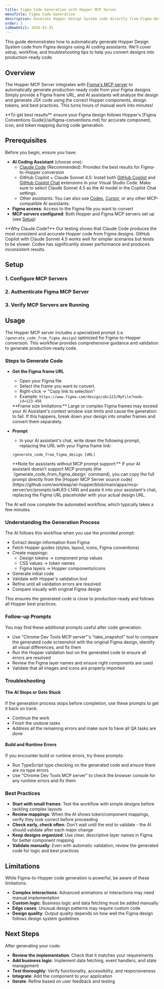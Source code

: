 ```yaml
---
title: Figma Code Generation with Hopper MCP Server
menuTitle: Figma Code Generation
description: Generate Hopper Design System code directly from Figma designs using the Hopper MCP Server
order: 3
isNewUntil: 2026-01-31
---
```



This guide demonstrates how to automatically generate Hopper Design System code from Figma designs using AI coding assistants. We'll cover setup, workflow, and troubleshooting tips to help you convert designs into production-ready code.

## Overview

The Hopper MCP Server integrates with [Figma's MCP server](https://developers.figma.com/docs/figma-mcp-server/) to automatically generate production-ready code from your Figma designs. Simply provide a Figma frame URL, and AI assistants will analyze the design and generate JSX code using the correct Hopper components, design tokens, and best practices. This turns hours of manual work into minutes!

<Callout>
    **To get best results** ensure your Figma design follows Hopper's [Figma Conventions Guide](/ai/figma-conventions.md) for accurate component, icon, and token mapping during code generation.
</Callout>

## Prerequisites

Before you begin, ensure you have:

- **AI Coding Assistant** (choose one):
   - [Claude Code](https://www.claude.com/product/claude-code) (Recommended): Provides the best results for Figma-to-Hopper conversion
   - GitHub Copilot + Claude Sonnet 4.5: Install both [GitHub Copilot](https://marketplace.visualstudio.com/items?itemName=GitHub.copilot) and [GitHub Copilot Chat](https://marketplace.visualstudio.com/items?itemName=GitHub.copilot-chat) extensions in your Visual Studio Code. Make sure to select Claude Sonnet 4.5 as the AI model in the Copilot Chat settings.
   - Other assistants: You can also use [Codex](https://openai.com/research/codex), [Cursor](https://cursor.so/), or any other MCP-compatible AI assistants.
- **Figma access**: Access to the Figma file you want to convert
- **MCP servers configured**: Both Hopper and Figma MCP servers set up (see [Setup](#setup))

<Callout variant="information">
    **Why Claude Code?** Our testing shows that Claude Code produces the most consistent and accurate Hopper code from Figma designs. GitHub Copilot with Claude Sonnet 4.5 works well for simpler scenarios but tends to be slower. Codex has significantly slower performance and produces inconsistent results.
</Callout>

## Setup

### 1. Configure MCP Servers

<McpConfiguration />

### 2. Authenticate Figma MCP Server

<FigmaAuthentication />

### 3. Verify MCP Servers are Running

<McpServersVerification />

## Usage

The Hopper MCP server includes a specialized prompt (i.e. `/generate_code_from_figma_design`) optimized for Figma-to-Hopper conversion. This workflow provides comprehensive guidance and validation to generate production-ready code.

### Steps to Generate Code

- **Get the Figma frame URL**
   - Open your Figma file
   - Select the frame you want to convert.
   - Right-click → "Copy link to selection"
   - Example: `https://www.figma.com/design/abc123/MyFile?node-id=123-456`

    <Callout variant="warning">
        **Frame size limitations:** Large or complex Figma frames may exceed your AI Assistant's context window size limits and cause the generation to fail. If this happens, break down your design into smaller frames and convert them separately.
    </Callout>


- **Prompt**
    - In your AI assistant's chat, write down the following prompt, replacing the URL with your Figma frame link:
    ```terminal
    /generate_code_from_figma_design [URL]
    ```
    <Callout variant="information">
        **Note for assistants without MCP prompt support:** If your AI assistant doesn't support MCP prompts (the `/generate_code_from_figma_design` command), you can copy the full prompt directly from the [Hopper MCP Server source code](https://github.com/workleap/wl-hopper/blob/main/apps/mcp-server/src/prompts.ts#L63-L149) and paste it into your assistant's chat, replacing the Figma URL placeholder with your actual design URL.
    </Callout>

The AI will now complete the automated workflow, which typically takes a few minutes.


### Understanding the Generation Process

The AI follows this workflow when you use the provided prompt:

- Extract design information from Figma
- Fetch Hopper guides (styles, layout, icons, Figma conventions)
- Create mappings:
   - Design tokens → component prop values
   - CSS values → token names
   - Figma layers → Hopper components/icons
- Generate initial code
- Validate with Hopper's validation tool
- Refine until all validation errors are resolved
- Compare visually with original Figma design

This ensures the generated code is close to production-ready and follows all Hopper best practices.


### Follow-up Prompts

You may find these additional prompts useful after code generation.

- <PromptSnippet>Use "Chrome Dev Tools MCP server"'s "take_snapshot" tool to compare the generated code screenshot with the original Figma design, identify all visual differences, and fix them</PromptSnippet>
- <PromptSnippet>Run the Hopper validation tool on the generated code to ensure all errors are resolved</PromptSnippet>
- <PromptSnippet>Review the Figma layer names and ensure right components are used</PromptSnippet>
- <PromptSnippet>Validate that all images and icons are properly imported</PromptSnippet>


### Troubleshooting

#### The AI Stops or Gets Stuck

If the generation process stops before completion, use these prompts to get it back on track:

- <PromptSnippet>Continue the work</PromptSnippet>
- <PromptSnippet>Finish the undone tasks</PromptSnippet>
- <PromptSnippet>Address all the remaining errors and make sure to have all QA tasks are done</PromptSnippet>

#### Build and Runtime Errors

If you encounter build or runtime errors, try these prompts:

- <PromptSnippet>Run TypeScript type checking on the generated code and ensure there are no type errors</PromptSnippet>
- <PromptSnippet>Use "Chrome Dev Tools MCP server" to check the browser console for any runtime errors and fix them</PromptSnippet>


### Best Practices

- **Start with small frames**: Test the workflow with simple designs before tackling complex layouts
- **Review mappings**: When the AI shows token/component mappings, verify they look correct before proceeding
- **Check early, check often**: Don't wait until the end to validate - the AI should validate after each major change
- **Keep designs organized**: Use clear, descriptive layer names in Figma for better component mapping
- **Validate manually**: Even with automatic validation, review the generated code for logic and best practices

## Limitations

While Figma-to-Hopper code generation is powerful, be aware of these limitations:

- **Complex interactions**: Advanced animations or interactions may need manual implementation
- **Custom logic**: Business logic and data fetching must be added manually
- **Edge cases**: Unusual design patterns may require custom code
- **Design quality**: Output quality depends on how well the Figma design follows design system guidelines

## Next Steps

After generating your code:

- **Review the implementation**: Check that it matches your requirements
- **Add business logic**: Implement data fetching, event handlers, and state management
- **Test thoroughly**: Verify functionality, accessibility, and responsiveness
- **Integrate**: Add the component to your application
- **Iterate**: Refine based on user feedback and testing
